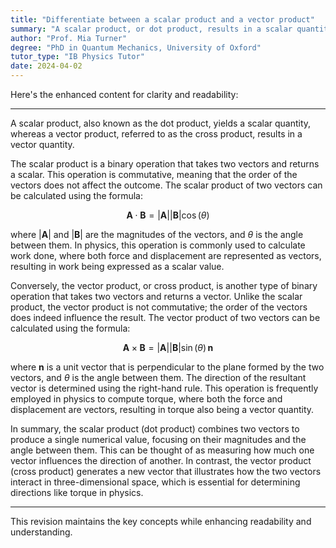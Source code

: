 ```yaml
---
title: "Differentiate between a scalar product and a vector product"
summary: "A scalar product, or dot product, results in a scalar quantity, while a vector product, or cross product, results in a vector quantity."
author: "Prof. Mia Turner"
degree: "PhD in Quantum Mechanics, University of Oxford"
tutor_type: "IB Physics Tutor"
date: 2024-04-02
---
```


Here's the enhanced content for clarity and readability:

---

A scalar product, also known as the dot product, yields a scalar quantity, whereas a vector product, referred to as the cross product, results in a vector quantity.

The scalar product is a binary operation that takes two vectors and returns a scalar. This operation is commutative, meaning that the order of the vectors does not affect the outcome. The scalar product of two vectors can be calculated using the formula:

$$
\mathbf{A} \cdot \mathbf{B} = |\mathbf{A}| |\mathbf{B}| \cos(\theta)
$$

where $|\mathbf{A}|$ and $|\mathbf{B}|$ are the magnitudes of the vectors, and $\theta$ is the angle between them. In physics, this operation is commonly used to calculate work done, where both force and displacement are represented as vectors, resulting in work being expressed as a scalar value.

Conversely, the vector product, or cross product, is another type of binary operation that takes two vectors and returns a vector. Unlike the scalar product, the vector product is not commutative; the order of the vectors does indeed influence the result. The vector product of two vectors can be calculated using the formula:

$$
\mathbf{A} \times \mathbf{B} = |\mathbf{A}| |\mathbf{B}| \sin(\theta) \, \mathbf{n}
$$

where $\mathbf{n}$ is a unit vector that is perpendicular to the plane formed by the two vectors, and $\theta$ is the angle between them. The direction of the resultant vector is determined using the right-hand rule. This operation is frequently employed in physics to compute torque, where both the force and displacement are vectors, resulting in torque also being a vector quantity.

In summary, the scalar product (dot product) combines two vectors to produce a single numerical value, focusing on their magnitudes and the angle between them. This can be thought of as measuring how much one vector influences the direction of another. In contrast, the vector product (cross product) generates a new vector that illustrates how the two vectors interact in three-dimensional space, which is essential for determining directions like torque in physics.

--- 

This revision maintains the key concepts while enhancing readability and understanding.
    